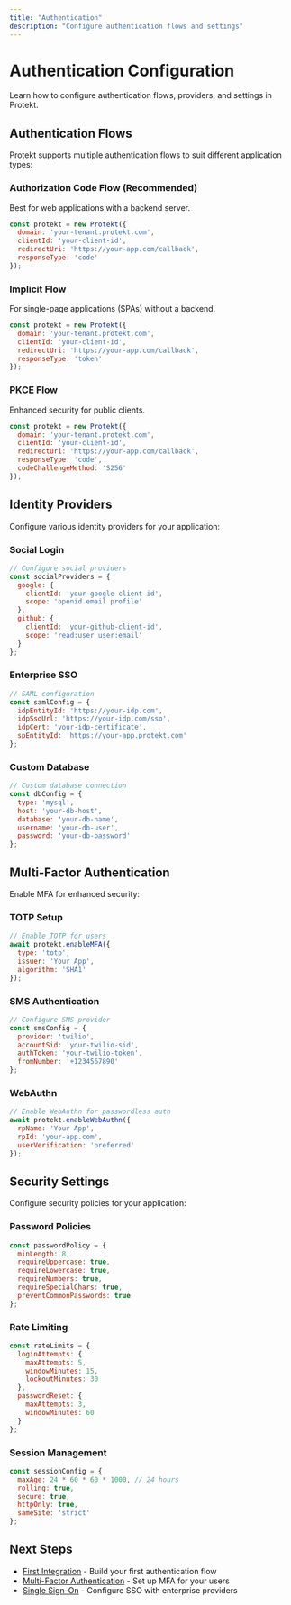 ```yaml
---
title: "Authentication"
description: "Configure authentication flows and settings"
---
```


# Authentication Configuration

Learn how to configure authentication flows, providers, and settings in Protekt.

## Authentication Flows

Protekt supports multiple authentication flows to suit different application types:

### Authorization Code Flow (Recommended)

Best for web applications with a backend server.

```javascript
const protekt = new Protekt({
  domain: 'your-tenant.protekt.com',
  clientId: 'your-client-id',
  redirectUri: 'https://your-app.com/callback',
  responseType: 'code'
});
```

### Implicit Flow

For single-page applications (SPAs) without a backend.

```javascript
const protekt = new Protekt({
  domain: 'your-tenant.protekt.com',
  clientId: 'your-client-id',
  redirectUri: 'https://your-app.com/callback',
  responseType: 'token'
});
```

### PKCE Flow

Enhanced security for public clients.

```javascript
const protekt = new Protekt({
  domain: 'your-tenant.protekt.com',
  clientId: 'your-client-id',
  redirectUri: 'https://your-app.com/callback',
  responseType: 'code',
  codeChallengeMethod: 'S256'
});
```

## Identity Providers

Configure various identity providers for your application:

### Social Login

```javascript
// Configure social providers
const socialProviders = {
  google: {
    clientId: 'your-google-client-id',
    scope: 'openid email profile'
  },
  github: {
    clientId: 'your-github-client-id',
    scope: 'read:user user:email'
  }
};
```

### Enterprise SSO

```javascript
// SAML configuration
const samlConfig = {
  idpEntityId: 'https://your-idp.com',
  idpSsoUrl: 'https://your-idp.com/sso',
  idpCert: 'your-idp-certificate',
  spEntityId: 'https://your-app.protekt.com'
};
```

### Custom Database

```javascript
// Custom database connection
const dbConfig = {
  type: 'mysql',
  host: 'your-db-host',
  database: 'your-db-name',
  username: 'your-db-user',
  password: 'your-db-password'
};
```

## Multi-Factor Authentication

Enable MFA for enhanced security:

### TOTP Setup

```javascript
// Enable TOTP for users
await protekt.enableMFA({
  type: 'totp',
  issuer: 'Your App',
  algorithm: 'SHA1'
});
```

### SMS Authentication

```javascript
// Configure SMS provider
const smsConfig = {
  provider: 'twilio',
  accountSid: 'your-twilio-sid',
  authToken: 'your-twilio-token',
  fromNumber: '+1234567890'
};
```

### WebAuthn

```javascript
// Enable WebAuthn for passwordless auth
await protekt.enableWebAuthn({
  rpName: 'Your App',
  rpId: 'your-app.com',
  userVerification: 'preferred'
});
```

## Security Settings

Configure security policies for your application:

### Password Policies

```javascript
const passwordPolicy = {
  minLength: 8,
  requireUppercase: true,
  requireLowercase: true,
  requireNumbers: true,
  requireSpecialChars: true,
  preventCommonPasswords: true
};
```

### Rate Limiting

```javascript
const rateLimits = {
  loginAttempts: {
    maxAttempts: 5,
    windowMinutes: 15,
    lockoutMinutes: 30
  },
  passwordReset: {
    maxAttempts: 3,
    windowMinutes: 60
  }
};
```

### Session Management

```javascript
const sessionConfig = {
  maxAge: 24 * 60 * 60 * 1000, // 24 hours
  rolling: true,
  secure: true,
  httpOnly: true,
  sameSite: 'strict'
};
```

## Next Steps

- [First Integration](/tutorials/first-integration) - Build your first authentication flow
- [Multi-Factor Authentication](/how-to-guides/enable-mfa) - Set up MFA for your users
- [Single Sign-On](/how-to-guides/implement-sso) - Configure SSO with enterprise providers 